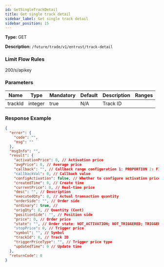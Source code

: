 ```yaml
---
id: GetSingleTrackDetail
title: Get single track detail
sidebar_label: Get single track detail
sidebar_position: 15
---
```


**Type:** GET

**Description:** `/future/trade/v1/entrust/track-detail`

### Limit Flow Rules

200/s/apikey

### Parameters

| Name    | Type    | Mandatory | Default | Description | Ranges |
| ------- | ------- | --------- | ------- | ----------- | ------ |
| trackId | integer | true      | N/A     | Track ID    |        |

### Response Example

```json title="Response"
{
  "error": {
    "code": "",
    "msg": ""
  },
  "msgInfo": "",
  "result": {
    "activationPrice": 0, // Activation price
    "avgPrice": 0, // Average price
    "callback": "", // Callback range configuration 1: PROPORTION 2: FIXED
    "callbackVal": 0, // Callback value
    "configActivation": false, // Whether to configure activation price
    "createdTime": 0, // Create time
    "currentPrice": 0, // Real-time price
    "desc": "", // Description
    "executedQty": 0, // Actual transaction quantity
    "orderSide": "", // Order side
    "ordinary": true, //
    "origQty": 0, // Quantity (Cont)
    "positionSide": "", // Position side
    "price": 0, // Order price
    "state": "", // Order state: NOT_ACTIVATION; NOT_TRIGGERED; TRIGGERING; TRIGGERED; USER_REVOCATION; PLATFORM_REVOCATION; EXPIRED; DELEGATION_FAILED
    "stopPrice": 0, // Trigger price
    "symbol": "", // Symbol
    "trackId": 0, // Track ID
    "triggerPriceType": "", // Trigger price type
    "updatedTime": 0 // Update time
  },
  "returnCode": 0
}
```
